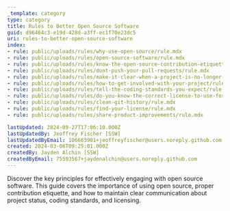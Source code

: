 ```yaml
---
_template: category
type: category
title: Rules to Better Open Source Software
guid: d96464c3-e19d-428d-a3ff-ec1f70e23dc5
uri: rules-to-better-open-source-software
index:
- rule: public/uploads/rules/why-use-open-source/rule.mdx
- rule: public/uploads/rules/open-source-software/rule.mdx
- rule: public/uploads/rules/know-the-open-source-contribution-etiquette/rule.mdx
- rule: public/uploads/rules/dont-push-your-pull-requests/rule.mdx
- rule: public/uploads/rules/make-it-clear-when-a-project-is-no-longer-maintained/rule.mdx
- rule: public/uploads/rules/how-to-get-involved-with-your-project/rule.mdx
- rule: public/uploads/rules/tell-the-coding-standards-you-expect/rule.mdx
- rule: public/uploads/rules/do-you-know-the-correct-license-to-use-for-open-source-software/rule.mdx
- rule: public/uploads/rules/clean-git-history/rule.mdx
- rule: public/uploads/rules/find-your-license/rule.mdx
- rule: public/uploads/rules/share-product-improvements/rule.mdx

lastUpdated: 2024-09-27T17:06:10.000Z
lastUpdatedBy: Jeoffrey Fischer [SSW]
lastUpdatedByEmail: 106663901+jeoffreyfischer@users.noreply.github.com
created: 2024-03-06T09:25:01.000Z
createdBy: Jayden Alchin [SSW]
createdByEmail: 75593567+jaydenalchin@users.noreply.github.com
---
```


Discover the key principles for effectively engaging with open source software. This guide covers the importance of using open source, proper contribution etiquette, and how to maintain clear communication about project status, coding standards, and licensing.

